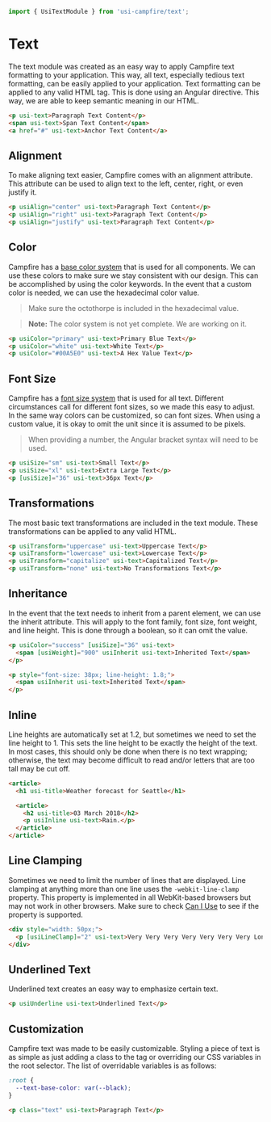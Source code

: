 ```ts
import { UsiTextModule } from 'usi-campfire/text';
```

# Text
The text module was created as an easy way to apply Campfire text formatting to your application. This way, all text, especially tedious text formatting, can
be easily applied to your application. Text formatting can be applied to any valid HTML tag. This is done using an Angular directive. This way, we are able to
keep semantic meaning in our HTML.

```html
<p usi-text>Paragraph Text Content</p>
<span usi-text>Span Text Content</span>
<a href="#" usi-text>Anchor Text Content</a>
```

## Alignment
To make aligning text easier, Campfire comes with an alignment attribute. This attribute can be used to align text to the left, center, right, or even
justify it.

```html
<p usiAlign="center" usi-text>Paragraph Text Content</p>
<p usiAlign="right" usi-text>Paragraph Text Content</p>
<p usiAlign="justify" usi-text>Paragraph Text Content</p>
```

## Color
Campfire has a [base color system](https://ux.ungerboeck.com/?path=/story/design-colors--page) that is used for all components. We can use these colors to
make sure we stay consistent with our design. This can be accomplished by using the color keywords. In the event that a custom color is needed, we can use
the hexadecimal color value.

> Make sure the octothorpe is included in the hexadecimal value.

> **Note:** The color system is not yet complete. We are working on it.

```html
<p usiColor="primary" usi-text>Primary Blue Text</p>
<p usiColor="white" usi-text>White Text</p>
<p usiColor="#00A5E0" usi-text>A Hex Value Text</p>
```

## Font Size
Campfire has a [font size system](https://ux.ungerboeck.com/?path=/story/design-typography--page) that is used for all text. Different circumstances call for
different font sizes, so we made this easy to adjust. In the same way colors can be customized, so can font sizes. When using a custom value, it is okay to
omit the unit since it is assumed to be pixels.

> When providing a number, the Angular bracket syntax will need to be used.

```html
<p usiSize="sm" usi-text>Small Text</p>
<p usiSize="xl" usi-text>Extra Large Text</p>
<p [usiSize]="36" usi-text>36px Text</p>
```

## Transformations
The most basic text transformations are included in the text module. These transformations can be applied to any valid HTML.

```html
<p usiTransform="uppercase" usi-text>Uppercase Text</p>
<p usiTransform="lowercase" usi-text>Lowercase Text</p>
<p usiTransform="capitalize" usi-text>Capitalized Text</p>
<p usiTransform="none" usi-text>No Transformations Text</p>
```

## Inheritance
In the event that the text needs to inherit from a parent element, we can use the inherit attribute. This will apply to the font family, font size, font
weight, and line height. This is done through a boolean, so it can omit the value.

```html
<p usiColor="success" [usiSize]="36" usi-text>
  <span [usiWeight]="900" usiInherit usi-text>Inherited Text</span>
</p>

<p style="font-size: 38px; line-height: 1.8;">
  <span usiInherit usi-text>Inherited Text</span>
</p>
```

## Inline
Line heights are automatically set at 1.2, but sometimes we need to set the line height to 1. This sets the line height to be exactly the height of the text.
In most cases, this should only be done when there is no text wrapping; otherwise, the text may become difficult to read and/or letters that are too tall may
be cut off.

```html
<article>
  <h1 usi-title>Weather forecast for Seattle</h1>

  <article>
    <h2 usi-title>03 March 2018</h2>
    <p usiInline usi-text>Rain.</p>
  </article>
</article>
```

## Line Clamping
Sometimes we need to limit the number of lines that are displayed. Line clamping at anything more than one line uses the `-webkit-line-clamp` property. This
property is implemented in all WebKit-based browsers but may not work in other browsers. Make sure to check
[Can I Use](https://caniuse.com/mdn-css_properties_-webkit-line-clamp) to see if the property is supported.

```html
<div style="width: 50px;">
  <p [usiLineClamp]="2" usi-text>Very Very Very Very Very Very Very Long Text</p>
</div>
```

## Underlined Text
Underlined text creates an easy way to emphasize certain text.

```html
<p usiUnderline usi-text>Underlined Text</p>
```

## Customization
Campfire text was made to be easily customizable. Styling a piece of text is as simple as just adding a class to the tag or overriding our CSS variables in the
root selector. The list of overridable variables is as follows:

```css
:root {
  --text-base-color: var(--black);
}
```

```html
<p class="text" usi-text>Paragraph Text</p>
```















